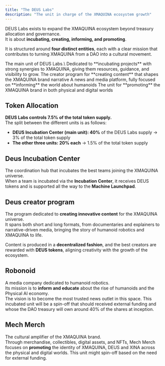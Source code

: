 ```yaml
---
title: "The DEUS Labs"
description: "The unit in charge of the XMAQUINA ecosystem growth"
---
```


DEUS Labs exists to expand the XMAQUINA ecosystem beyond treasury allocation and governance.\
It is about **incubating, creating, informing, and promoting**.

It is structured around **four distinct entities**, each with a clear mission that contributes to turning XMAQUINA from a DAO into a cultural movement.

<Card title="DEUS Incubation Center" icon="industry" href="/deus-labs/overview" cta="Learn more">
  The main unit of DEUS Labs.\
  Dedicated to **incubating projects** with strong synergies to XMAQUINA, giving them resources, guidance, and visibility to grow.
</Card>

<Columns cols={3}>
  <Card title="DEUS Creator Program" icon="video" href="/deus-labs/program" cta="Participate">
    The creator program for **creating content** that shapes the XMAQUINA brand narrative
  </Card>
  <Card title="Robonoid" icon="newspaper" href="/deus-labs/robonoid" cta="Learn more">
    A news and media platform, fully focused on **informing** the world about humanoids
  </Card>
  <Card title="Mech Merch" icon="bag-shopping" href="/deus-labs/merch" cta="Discover">
    The unit for **promoting** the XMAQUINA brand in both physical and digital worlds
  </Card>
</Columns>

## Token Allocation

**DEUS Labs controls 7.5% of the total token supply.**\
The split between the different units is as follows:

- **DEUS Incubation Center (main unit): 40%** of the DEUS Labs supply → 3% of the total token supply
- **The other three units: 20% each** → 1.5% of the total token supply

## Deus Incubation Center

The coordination hub that incubates the best teams joining the XMAQUINA universe.\
When a team is incubated via the **Incubation Center**, it receives DEUS tokens and is supported all the way to the **Machine Launchpad**.

## Deus creator program

The program dedicated to **creating innovative content** for the XMAQUINA universe.\
It spans both short and long formats, from documentaries and explainers to narrative-driven media,  bringing the story of humanoid robotics and XMAQUINA to life.

Content is produced in a **decentralized fashion**, and the best creators are rewarded with **DEUS tokens**, aligning creativity with the growth of the ecosystem.

## Robonoid

A media company dedicated to humanoid robotics. \
Its mission is to **inform and educate** about the rise of humanoids and the Physical AI economy.\
The vision is to become the most trusted news outlet in this space. This incubated unit will be a spin-off that should received external funding and whose the DAO treasury will own around 40% of the shares at inception.

## Mech Merch

The cultural amplifier of the XMAQUINA brand.\
Through merchandise, collectibles, digital assets, and NFTs, Mech Merch focuses on **promoting** the identity of XMAQUINA, DEUS and XINA across the physical and digital worlds. This unit might spin-off based on the need for external funding.